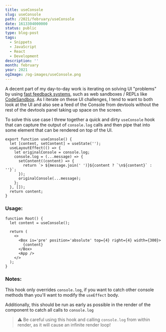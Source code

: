 ```yaml
---
title: useConsole
slug: useConsole
path: /2021/february/useConsole
date: 1613304000000
status: public
type: blog-post
tags:
  - Snippets
  - JavaScript
  - React
  - Development
description: ''
month: february
year: 2021
ogImage: /og-images/useConsole.png
---
```




A decent part of my day-to-day work is iterating on solving UI "problems" by
using [fast feedback systems](/2021/november/fast-feedback-systems), such as web sandboxes / REPLs like
[CodeSandbox](https://codesandbox.io). As I iterate on these UI challenges, I
tend to want to both look at the UI and also see a feed of the Console from
devtools without the rest of the devtools panel taking up space on the screen.

To solve this use case I threw together a quick and dirty `useConsole` hook that
can capture the output of `console.log` calls and then pipe that into some
element that can be rendered on top of the UI.

```tsx
export function useConsole() {
  let [content, setContent] = useState('');
  useLayoutEffect(() => {
    let originalConsole = console.log;
    console.log = (...message) => {
      setContent((content) => {
        return `> ${message.join(' ')}${content ? `\n${content}` : ''}`;
      });
      originalConsole(...message);
    };
  }, []);
  return content;
}
```

### Usage:

```tsx
function Root() {
  let content = useConsole();

  return (
    <>
      <Box is='pre' position='absolute' top={4} right={4} width={300}>
        {content}
      </Box>
      <App />
    </>
  );
}
```

### Notes:

This hook only overrides `console.log`, if you want to catch other console
methods than you'll want to modify the `useEffect` body.

Additionally, this should be run as early as possible in the render of the
component to catch all calls to `console.log`

> ⚠️ Be careful using this hook and calling `console.log` from within render, as
> it will cause an infinite render loop!
